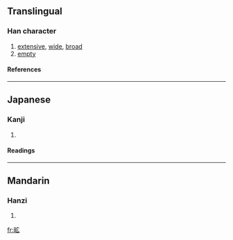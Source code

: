 {{see|曠}}

==Translingual==
===Han character===
{{Han char|rn=72|rad=日|as=05|sn=9|four=|canj=日戈戈 (AII)}}
# [[extensive]], [[wide]], [[broad]]
# [[empty]]
====References====
{{Han ref|kx=0494.181|hdz=21503.071|uh=663F|ud=26175}}
----
==Japanese==
===Kanji===
{{ja-kanji|grade=|rs=日05}}
# {{defn|Japanese}} 
====Readings====
{{ja-readings|on=[[こう]] (kō)|kun=[[あきらか]] (akiraka), [[むなしい]] (munashii)}}
----
==Mandarin==
===Hanzi===
{{cmn-hanzi|pin=[[kuàng]] (kuang4)|wg=k'uang<sup>4</sup>}}
# {{defn|Mandarin}}

[[fr:昿]]